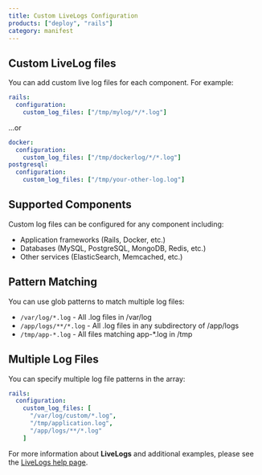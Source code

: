 ```yaml
---
title: Custom LiveLogs Configuration
products: ["deploy", "rails"]
category: manifest
---
```


## Custom LiveLog files

You can add custom live log files for each component. For example:

```yaml
rails:
  configuration:
    custom_log_files: ["/tmp/mylog/*/*.log"]

```
...or

```yaml
docker:
  configuration:
    custom_log_files: ["/tmp/dockerlog/*/*.log"]
postgresql:
  configuration:
    custom_log_files: ["/tmp/your-other-log.log"]
```

## Supported Components

Custom log files can be configured for any component including:

- Application frameworks (Rails, Docker, etc.)
- Databases (MySQL, PostgreSQL, MongoDB, Redis, etc.)
- Other services (ElasticSearch, Memcached, etc.)

## Pattern Matching

You can use glob patterns to match multiple log files:

- `/var/log/*.log` - All .log files in /var/log
- `/app/logs/**/*.log` - All .log files in any subdirectory of /app/logs
- `/tmp/app-*.log` - All files matching app-*.log in /tmp

## Multiple Log Files

You can specify multiple log file patterns in the array:

```yaml
rails:
  configuration:
    custom_log_files: [
      "/var/log/custom/*.log",
      "/tmp/application.log",
      "/app/logs/**/*.log"
    ]
```

For more information about **LiveLogs** and additional examples, please see the [LiveLogs help page](/:product/:version?/build-and-config/setting-up-custom-livelogs).